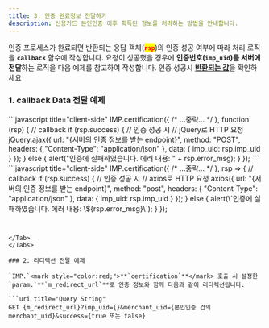 ```yaml
---
title: 3. 인증 완료정보 전달하기
description: 신용카드 본인인증 이후 획득된 정보를 처리하는 방법을 안내합니다.
---
```



인증 프로세스가 완료되면 반환되는 응답 객체(<mark style="color:red;">**`rsp`**</mark>)의 인증 성공 여부에 따라 처리 로직을 **`callback`** 함수에 작성합니다. 요청이 성공했을 경우에 **인증번호(`imp_uid`)를 서버에 전달**하는 로직을 다음 예제를 참고하여 작성합니다. 인증 성공시 [**반환되는 값**](../../sdk/javascript-sdk/cft-rt)을 확인하세요

### 1. callback Data 전달 예제

<Tabs>
<Tab title="JavaScript">
```javascript title="client-side"
IMP.certification({
    /* ...중략... */
  }, function (rsp) { // callback
    if (rsp.success) { // 인증 성공 시
      // jQuery로 HTTP 요청
      jQuery.ajax({
        url: "{서버의 인증 정보를 받는 endpoint}", 
        method: "POST",
        headers: { "Content-Type": "application/json" },
        data: { imp_uid: rsp.imp_uid }
      });
    } else {
      alert("인증에 실패하였습니다. 에러 내용: " +  rsp.error_msg);
    }
  });
```

</Tab>

<Tab title="JS ES Next">
```javascript title="client-side"
IMP.certification({
    /* ...중략... */
  }, rsp => { // callback
    if (rsp.success) { // 인증 성공 시
      // axios로 HTTP 요청
      axios({
        url: "{서버의 인증 정보를 받는 endpoint}", 
        method: "post",
        headers: { "Content-Type": "application/json" },
        data: { imp_uid: rsp.imp_uid }
      });
    } else {
      alert(\`인증에 실패하였습니다. 에러 내용: \${rsp.error_msg}\`);
    }
  });

````


</Tab>
</Tabs>

### 2. 리디렉션 전달 예제

`IMP.`<mark style="color:red;">**`certification`**</mark> 호출 시 설정한 `param.`**`m_redirect_url`**로 인증 정보와 함께 다음과 같이 리디렉션됩니다.

```uri title="Query String"
GET {m_redirect_url}?imp_uid={}&merchant_uid={본인인증 건의 merchant_uid}&success={true 또는 false}
````
